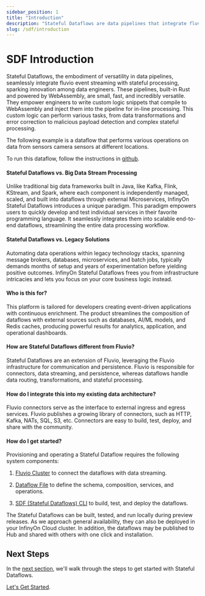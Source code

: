 ```yaml
---
sidebar_position: 1
title: "Introduction"
description: "Stateful Dataflows are data pipelines that integrate fluvio event streaming with stateful processing to automate real-time data analytics at scale."
slug: /sdf/introduction
---
```


# SDF Introduction

Stateful Dataflows, the embodiment of versatility in data pipelines, seamlessly integrate fluvio event streaming with stateful processing, sparking innovation among data engineers. These pipelines, built-in Rust and powered by WebAssembly, are small, fast, and incredibly versatile. They empower engineers to write custom logic snippets that compile to WebAssembly and inject them into the pipeline for in-line processing. This custom logic can perform various tasks, from data transformations and error correction to malicious payload detection and complex stateful processing.

The following example is a dataflow that performs various operations on data from sensors camera sensors at different locations.

To run this dataflow, follow the instructions in <a href="https://github.com/infinyon/stateful-dataflows-examples/tree/main/dataflows-inline/car-processing" target="_blank">github</a>.


#### Stateful Dataflows vs. Big Data Stream Processing

Unlike traditional big data frameworks built in Java, like Kafka, Flink, KStream, and Spark, where each component is independently managed, scaled, and built into dataflows through external Microservices, InfinyOn Stateful Dataflows introduces a unique paradigm. This paradigm empowers users to quickly develop and test individual services in their favorite programming language. It seamlessly integrates them into scalable end-to-end dataflows, streamlining the entire data processing workflow.


#### Stateful Dataflows vs. Legacy Solutions

Automating data operations within legacy technology stacks, spanning message brokers, databases, microservices, and batch jobs, typically demands months of setup and years of experimentation before yielding positive outcomes. InfinyOn Stateful Dataflows frees you from infrastructure intricacies and lets you focus on your core business logic instead.


#### Who is this for?

This platform is tailored for developers creating event-driven applications with continuous enrichment. The product streamlines the composition of dataflows with external sources such as databases, AI/ML models, and Redis caches, producing powerful results for analytics, application, and operational dashboards.


#### How are Stateful Dataflows different from Fluvio?

Stateful Dataflows are an extension of Fluvio, leveraging the Fluvio infrastructure for communication and persistence. Fluvio is responsible for connectors, data streaming, and persistence, whereas dataflows handle data routing, transformations, and stateful processing.


#### How do I integrate this into my existing data architecture?

Fluvio connectors serve as the interface to external ingress and egress services. Fluvio publishes a growing library of connectors, such as HTTP, Kafka, NATs, SQL, S3, etc. Connectors are easy to build, test, deploy, and share with the community.

#### How do I get started?

Provisioning and operating a Stateful Dataflow requires the following system components:

1. [Fluvio Cluster] to connect the dataflows with data streaming.

2. [Dataflow File] to define the schema, composition, services, and operations.

3. [SDF (Stateful Dataflows) CLI] to build, test, and deploy the dataflows.

The Stateful Dataflows can be built, tested, and run locally during preview releases. As we approach general availability, they can also be deployed in your InfinyOn Cloud cluster. In addition, the dataflows may be published to Hub and shared with others with one click and installation.


## Next Steps

In the [next section], we'll walk through the steps to get started with Stateful Dataflows.

[Let's Get Started].


[Dataflow File]: /docs/sdf/dataflow-yaml
[Fluvio Cluster]: /docs/fluvio/cli/cluster
[SDF (Stateful Dataflows) CLI]: /docs/sdf/cli
[next section]: /docs/sdf/dataflow-composition
[Let's Get Started]: /docs/sdf
